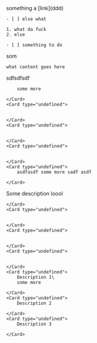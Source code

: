 
<Callout type="note">
    something a [link](ddd)

    - [ ] else what

    1. what da fuck
    2. else

    - [ ] something to do

</Callout>
<Card type="undefined">
    som

    what content goes here

</Card>

<CardGroup cols="2">
    <Card type="undefined">
        sdfsdfsdf

        some more

    </Card>
    <Card type="undefined">
        

    </Card>
    <Card type="undefined">
        

    </Card>
    <Card type="undefined">
        

    </Card>
    <Card type="undefined">
        asdfasdf some more sadf asdf 

    </Card>

</CardGroup>

<CardGroup cols="2">
    <Card type="undefined">
        Some description loool

    </Card>
    <Card type="undefined">
        

    </Card>
    <Card type="undefined">
        

    </Card>
    <Card type="undefined">
        

    </Card>
    <Card type="undefined">
        Description 1\
        some more 

    </Card>
    <Card type="undefined">
        Description 2

    </Card>
    <Card type="undefined">
        Description 3

    </Card>

</CardGroup>
